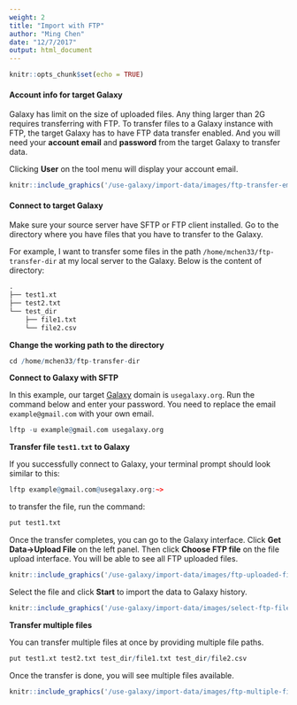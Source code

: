 ```yaml
---
weight: 2
title: "Import with FTP"
author: "Ming Chen"
date: "12/7/2017"
output: html_document
---
```


```r
knitr::opts_chunk$set(echo = TRUE)
```

#### Account info for target Galaxy

Galaxy has limit on the size of uploaded files. Any thing larger than 2G requires transferring with FTP. To transfer files to a Galaxy instance with FTP, the target Galaxy has to have FTP data transfer enabled. And you will need your **account email** and **password** from the target Galaxy to transfer data.

Clicking **User** on the tool menu will display your account email.

```r
knitr::include_graphics('/use-galaxy/import-data/images/ftp-transfer-email.png')
```


#### Connect to target Galaxy

Make sure your source server have SFTP or FTP client installed. Go to the directory where you have files that you have to transfer to the Galaxy.

For example, I want to transfer some files in the path `/home/mchen33/ftp-transfer-dir` at my local server to the Galaxy. Below is the content of directory:

```r
.
├── test1.xt
├── test2.txt
└── test_dir
    ├── file1.txt
    └── file2.csv
```


**Change the working path to the directory**

```r
cd /home/mchen33/ftp-transfer-dir
```

**Connect to Galaxy with SFTP**

In this example, our target [Galaxy](https://usegalaxy.org/) domain is `usegalaxy.org`. Run the command below and enter your password. You need to replace the email `example@gmail.com` with your own email.

```r
lftp -u example@gmail.com usegalaxy.org
```


**Transfer file `test1.txt` to Galaxy**

If you successfully connect to Galaxy, your terminal prompt should look similar to this:

```r
lftp example@gmail.com@usegalaxy.org:~>
```

to transfer the file, run the command:

```r
put test1.txt
```

Once the transfer completes, you can go to the Galaxy interface. Click **Get Data->Upload File** on the left panel. Then click **Choose FTP file** on the file upload interface. You will be able to see all FTP uploaded files.

```r
knitr::include_graphics('/use-galaxy/import-data/images/ftp-uploaded-files.png')
```

Select the file and click **Start** to import the data to Galaxy history.

```r
knitr::include_graphics('/use-galaxy/import-data/images/select-ftp-files.png')
```

**Transfer multiple files**

You can transfer multiple files at once by providing multiple file paths.
```r
put test1.xt test2.txt test_dir/file1.txt test_dir/file2.csv
```

Once the transfer is done, you will see multiple files available.

```r
knitr::include_graphics('/use-galaxy/import-data/images/ftp-multiple-files.png')
```


